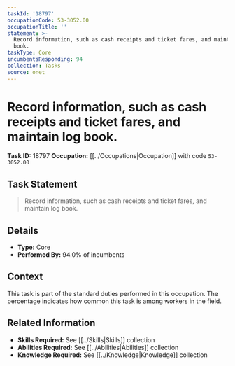```yaml
---
taskId: '18797'
occupationCode: 53-3052.00
occupationTitle: ''
statement: >-
  Record information, such as cash receipts and ticket fares, and maintain log
  book.
taskType: Core
incumbentsResponding: 94
collection: Tasks
source: onet
---
```

# Record information, such as cash receipts and ticket fares, and maintain log book.

**Task ID:** 18797
**Occupation:** [[../Occupations|Occupation]] with code `53-3052.00`

## Task Statement

> Record information, such as cash receipts and ticket fares, and maintain log book.

## Details

- **Type:** Core
- **Performed By:** 94.0% of incumbents

## Context

This task is part of the standard duties performed in this occupation. The percentage indicates how common this task is among workers in the field.

## Related Information

- **Skills Required:** See [[../Skills|Skills]] collection
- **Abilities Required:** See [[../Abilities|Abilities]] collection
- **Knowledge Required:** See [[../Knowledge|Knowledge]] collection
